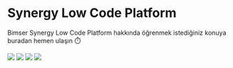 # Synergy Low Code Platform

Bimser Synergy Low Code Platform hakkında öğrenmek istediğiniz konuya buradan hemen ulaşın ⏱️

![](https://docsbimser.blob.core.windows.net/imagecontainer/Slide1-12dc9d7f-0b58-40c2-99b6-5420d4e8a2b3.png)
![](https://docsbimser.blob.core.windows.net/imagecontainer/Slide2-277c273e-667f-48ed-bd5a-ec815576eca2.png)
![](https://docsbimser.blob.core.windows.net/imagecontainer/Slide3-4c1a0b69-1122-4774-87ce-4ddc939944be.png)
![](https://docsbimser.blob.core.windows.net/imagecontainer/Slide4-f956d242-15b2-42ce-8485-9270d466bb26.png)

